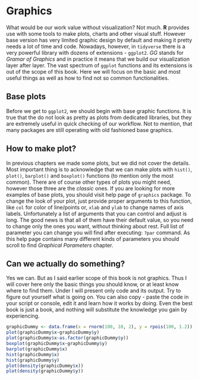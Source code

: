 # Graphics

What would be our work value without visualization? Not much. **R** provides use with some tools to make plots, charts and other visual stuff. However base version has very limited graphic design by default and making it pretty needs a lot of time and code. Nowadays, however, in `tidyverse` there is a very powerful library with dozens of extensions - `ggplot2`. *GG* stands for *Gramar of Graphics* and in practice it means that we build our visualization layer after layer. The vast spectrum of `ggplot` functions and its extensions is out of the scope of this book. Here we will focus on the basic and most useful things as well as how to find not so common functionalities.

## Base plots
Before we get to `ggplot2`, we should begin with base graphic functions. It is true that the do not look as pretty as plots from dedicated libraries, but they are extremely useful in quick checking of our workflow. Not to mention, that many packages are still operating with old fashioned base graphics.

## How to make plot?
In previous chapters we made some plots, but we did not cover the details. Most important thing is to acknowledge that we can make plots with `hist()`, `plot()`, `barplot()` and `boxplot()` functions (to mention only the most common). There are of course other types of plots you might need, however those three are the *classic* ones. If you are looking for more examples of base plots, you should visit help page of `graphics` package. To change the look of your plot, just provide proper arguments to this function, like `col` for color of line/points or, `xlab` and `ylab` to change names of axis labels. Unfortunately a list of arguments that you can control and adjust is long. The good news is that all of them have their default value, so you need to change only the ones you want, without thinking about rest. Full list of parameter you can change you will find after executing: `?par` command. As this help page contains many different kinds of parameters you should scroll to find *Graphical Parameters* chapter.

## Can we actually do something?
Yes we can. But as I said earlier scope of this book is not graphics. Thus I will cover here only the basic things you should know, or at least know where to find them. Under I will present only code and its output. Try to figure out yourself what is going on. You can also copy - paste the code in your script or console, edit it and learn how it works by doing. Even the best book is just a book, and nothing will substitute the knowledge you gain by experiencing.
```r
graphicDummy <- data.frame(x = rnorm(100, 10, 2), y = rpois(100, 1.2))
plot(graphicDummy$x~graphicDummy$y)
plot(graphicDummy$x~as.factor(graphicDummy$y))
boxplot(graphicDummy$x~graphicDummy$y)
barplot(graphicDummy$x)
hist(graphicDummy$x)
hist(graphicDummy$y)
plot(density(graphicDummy$x))
plot(density(graphicDummy$y))
```